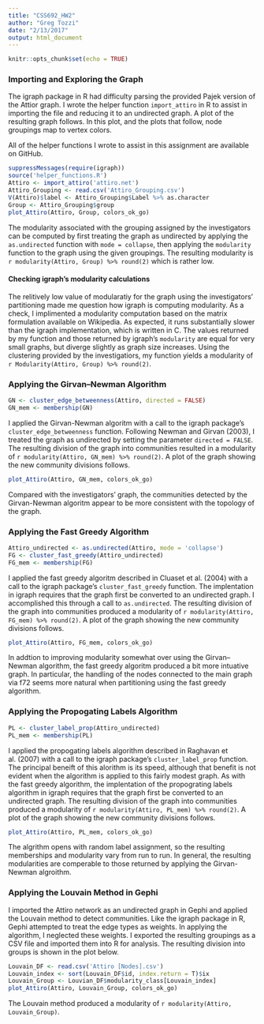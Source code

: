 ```yaml
---
title: "CSS692_HW2"
author: "Greg Tozzi"
date: "2/13/2017"
output: html_document
---
```


```r
knitr::opts_chunk$set(echo = TRUE)
```

### Importing and Exploring the Graph

The igraph package in R had difficulty parsing the provided Pajek version of the Attior graph.  I wrote the helper function `import_attiro` in R to assist in importing the file and reducing it to an undirected graph.  A plot of the resulting graph follows.  In this plot, and the plots that follow, node groupings map to vertex colors.

All of the helper functions I wrote to assist in this assignment are available on GitHub.


```r
suppressMessages(require(igraph))
source('helper_functions.R')
Attiro <- import_attiro('attiro.net')
Attiro_Grouping <- read.csv('Attiro_Grouping.csv')
V(Attiro)$label <- Attiro_Grouping$Label %>% as.character
Group <- Attiro_Grouping$group
plot_Attiro(Attiro, Group, colors_ok_go)
```

The modularity associated with the grouping assigned by the investigators can be computed by first treating the graph as undirected by applying the `as.undirected` function with `mode = collapse`, then applying the `modularity` function to the graph using the given groupings.  The resulting modularity is `r modularity(Attiro, Group) %>% round(2)` which is rather low.

#### Checking igraph's modularity calculations

The relitively low value of modularatiy for the graph using the investigators' partitioning made me question how igraph is computing modularity.  As a check, I implimented a modularity computation based on the matrix formulation available on Wikipedia.  As expected, it runs substantially slower than the igraph implementation, which is written in C.  The values returned by my function and those returned by igraph's `modularity` are equal for very small graphs, but diverge slightly as graph size increases.  Using the clustering provided by the investigatiors, my function yields a modularity of `r Modularity(Attiro, Group) %>% round(2)`.

### Applying the Girvan–Newman Algorithm

```r
GN <- cluster_edge_betweenness(Attiro, directed = FALSE)
GN_mem <- membership(GN)
```

I applied the Girvan-Newman algoritm with a call to the igraph package's `cluster_edge_betweenness` function.  Following Newman and Girvan (2003), I treated the graph as undirected by setting the parameter `directed = FALSE`.  The resulting division of the graph into communities resulted in a modularity of `r modularity(Attiro, GN_mem) %>% round(2)`.  A plot of the graph showing the new community divisions follows.

```r
plot_Attiro(Attiro, GN_mem, colors_ok_go)
```

Compared with the investigators' graph, the communities detected by the Girvan-Newman algoritm appear to be more consistent with the topology of the graph.

### Applying the Fast Greedy Algorithm

```r
Attiro_undirected <- as.undirected(Attiro, mode = 'collapse')
FG <- cluster_fast_greedy(Attiro_undirected)
FG_mem <- membership(FG)
```

I applied the fast greedy algoritm described in Cluaset et al. (2004) with a call to the igraph package's `cluster_fast_greedy` function.  The implentation in igraph requires that the graph first be converted to an undirected graph.  I accomplished this through a call to `as.undirected`.  The resulting division of the graph into communities produced a modularity of `r modularity(Attiro, FG_mem) %>% round(2)`.  A plot of the graph showing the new community divisions follows.

```r
plot_Attiro(Attiro, FG_mem, colors_ok_go)
```

In addtion to improving modularity somewhat over using the Girvan–Newman algorithm, the fast greedy algoritm produced a bit more intuative graph.  In particular, the handling of the nodes connected to the main graph via f72 seems more natural when partitioning using the fast greedy algorithm.

### Applying the Propogating Labels Algorithm

```r
PL <- cluster_label_prop(Attiro_undirected)
PL_mem <- membership(PL)
```

I applied the propogating labels algorithm described in Raghavan et al. (2007) with a call to the igraph package's `cluster_label_prop` function.  The principal beneift of this alorithm is its speed, although that benefit is not evident when the algorithm is applied to this fairly modest graph.  As with the fast greedy algorithm, the implentation of the propograting labels algorithm in igraph requires that the graph first be converted to an undirected graph.  The resulting division of the graph into communities produced a modularity of `r modularity(Attiro, PL_mem) %>% round(2)`.  A plot of the graph showing the new community divisions follows.

```r
plot_Attiro(Attiro, PL_mem, colors_ok_go)
```

The algrithm opens with random label assignment, so the resulting memberships and modularity vary from run to run.  In general, the resulting modularities are comperable to those returned by applying the Girvan-Newman algroithm.

### Applying the Louvain Method in Gephi

I imported the Attiro network as an undirected graph in Gephi and applied the Louvain method to detect communities.  Like the igraph package in R, Gephi attempted to treat the edge types as weights.  In applying the algorithm, I neglected these weights.  I exported the resulting groupings as a CSV file and imported them into R for analysis.  The resulting division into groups is shown in the plot below.

```r
Louvain_DF <- read.csv('Attiro [Nodes].csv')
Louvain_index <- sort(Louvain_DF$id, index.return = T)$ix
Louvain_Group <- Louvian_DF$modularity_class[Louvain_index]
plot_Attiro(Attiro, Louvain_Group, colors_ok_go)
```

The Louvain method produced a modularity of `r modularity(Attiro, Louvain_Group)`.